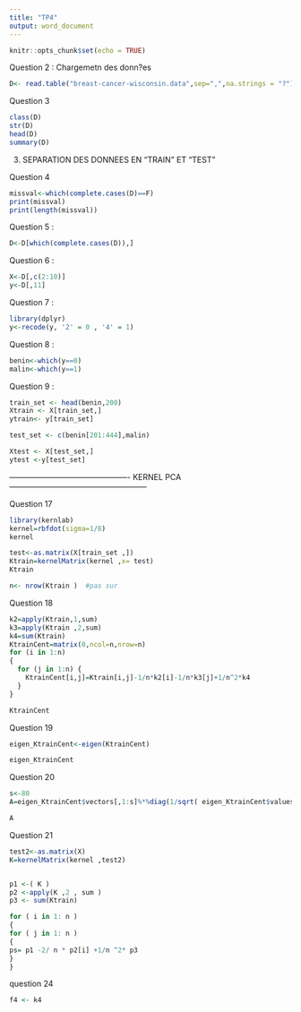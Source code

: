 ```yaml
---
title: "TP4"
output: word_document
---
```


```r
knitr::opts_chunk$set(echo = TRUE)
```

Question 2 : Chargemetn des donn?es
```r
D<- read.table("breast-cancer-wisconsin.data",sep=",",na.strings = "?")
```


Question 3

```r
class(D) 
str(D) 
head(D) 
summary(D)
```


3. SEPARATION DES DONNEES EN "TRAIN"  ET "TEST"

Question 4
```r
missval<-which(complete.cases(D)==F)
print(missval)
print(length(missval))
```


Question 5 : 

```r
D<-D[which(complete.cases(D)),]
```


Question 6 : 

```r
X<-D[,c(2:10)]
y<-D[,11]
```


Question 7 : 
```r
library(dplyr)
y<-recode(y, '2' = 0 , '4' = 1)
```


Question 8 : 
```r
benin<-which(y==0)
malin<-which(y==1)
```


Question 9 :
```r

train_set <- head(benin,200)
Xtrain <- X[train_set,]
ytrain<- y[train_set]

test_set <- c(benin[201:444],malin)

Xtest <- X[test_set,]
ytest <-y[test_set]

```



---------------------------------------------- KERNEL PCA -----------------------------------------------------

Question 17 

```r

library(kernlab)
kernel=rbfdot(sigma=1/8) 
kernel

```

```r
test<-as.matrix(X[train_set ,])
Ktrain=kernelMatrix(kernel ,x= test)
Ktrain
```

```r
n<- nrow(Ktrain )  #pas sur
```


Question 18 
```r

k2=apply(Ktrain,1,sum) 
k3=apply(Ktrain ,2,sum) 
k4=sum(Ktrain) 
KtrainCent=matrix(0,ncol=n,nrow=n) 
for (i in 1:n)
{
  for (j in 1:n) {
    KtrainCent[i,j]=Ktrain[i,j]-1/n*k2[i]-1/n*k3[j]+1/n^2*k4 
  }
}
```


```r
KtrainCent
```


Question 19 
```r
eigen_KtrainCent<-eigen(KtrainCent)
```

```r
eigen_KtrainCent
```


Question 20
```r
s<-80
A=eigen_KtrainCent$vectors[,1:s]%*%diag(1/sqrt( eigen_KtrainCent$values[1:s]))
```


```r
A
```


Question 21
```r
test2<-as.matrix(X)
K=kernelMatrix(kernel ,test2)
```


```r

```

```r
p1 <-( K )
p2 <-apply(K ,2 , sum )
p3 <- sum(Ktrain)

```
```r

for ( i in 1: n )
{
for ( j in 1: n )
{
ps= p1 -2/ n * p2[i] +1/n ^2* p3
}
}
```
question 24
```r

f4 <- k4
```

